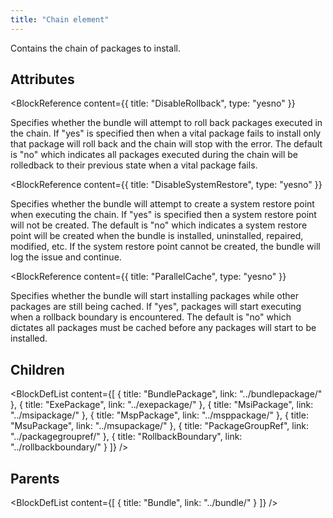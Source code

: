 ```yaml
---
title: "Chain element"
---
```



Contains the chain of packages to install.


## Attributes

<BlockWrapper>

  <BlockReference
    content={{
      title: "DisableRollback",
      type: "yesno"
    }}
  >
  Specifies whether the bundle will attempt to roll back packages
   executed in the chain. If "yes" is specified then when a vital
   package fails to install only that package will roll back and the
   chain will stop with the error. The default is "no" which
   indicates all packages executed during the chain will be
   rolledback to their previous state when a vital package fails.
  </BlockReference>

  <BlockReference
    content={{
      title: "DisableSystemRestore",
      type: "yesno"
    }}
  >
  Specifies whether the bundle will attempt to create a system
   restore point when executing the chain. If "yes" is specified then
   a system restore point will not be created. The default is "no" which
   indicates a system restore point will be created when the bundle is
   installed, uninstalled, repaired, modified, etc. If the system restore
   point cannot be created, the bundle will log the issue and continue.
  </BlockReference>

  <BlockReference
    content={{
      title: "ParallelCache",
      type: "yesno"
    }}
  >
  Specifies whether the bundle will start installing packages
   while other packages are still being cached. If "yes",
   packages will start executing when a rollback boundary is
   encountered. The default is "no" which dictates all packages
   must be cached before any packages will start to be installed.
  </BlockReference>

</BlockWrapper>

## Children

<BlockDefList content={[
    {
      title: "BundlePackage",
      link: "../bundlepackage/"
    },
    {
      title: "ExePackage",
      link: "../exepackage/"
    },
    {
      title: "MsiPackage",
      link: "../msipackage/"
    },
    {
      title: "MspPackage",
      link: "../msppackage/"
    },
    {
      title: "MsuPackage",
      link: "../msupackage/"
    },
    {
      title: "PackageGroupRef",
      link: "../packagegroupref/"
    },
    {
      title: "RollbackBoundary",
      link: "../rollbackboundary/"
    }
  ]}
/>

## Parents

<BlockDefList content={[
    {
      title: "Bundle",
      link: "../bundle/"
    }
  ]}
/>